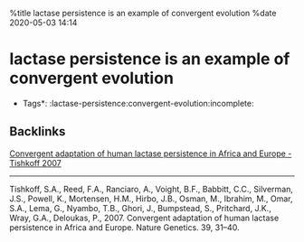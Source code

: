 %title lactase persistence is an example of convergent evolution
%date 2020-05-03 14:14

= lactase persistence is an example of convergent evolution =

*Tags*: :lactase-persistence:convergent-evolution:incomplete:

== Backlinks ==

[[1|Convergent adaptation of human lactase persistence in Africa and Europe - Tishkoff 2007]]

----
Tishkoff, S.A., Reed, F.A., Ranciaro, A., Voight, B.F., Babbitt, C.C., Silverman, J.S., Powell, K., Mortensen, H.M., Hirbo, J.B., Osman, M., Ibrahim, M., Omar, S.A., Lema, G., Nyambo, T.B., Ghori, J., Bumpstead, S., Pritchard, J.K., Wray, G.A., Deloukas, P., 2007. Convergent adaptation of human lactase persistence in Africa and Europe. Nature Genetics. 39, 31–40.
